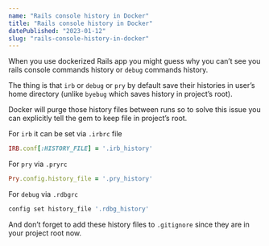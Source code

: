 ```yaml
---
name: "Rails console history in Docker"
title: "Rails console history in Docker"
datePublished: "2023-01-12"
slug: "rails-console-history-in-docker"
---
```


When you use dockerized Rails app you might guess why you can’t see you rails console commands history or `debug` commands history.

The thing is that `irb` or  `debug` or `pry` by default save their histories in user’s home directory (unlike `byebug` which saves history in project’s root).

Docker will purge those history files between runs so to solve this issue you can explicitly tell the gem to keep file in project’s root.

For `irb` it can be set via `.irbrc` file

```ruby
IRB.conf[:HISTORY_FILE] = '.irb_history'
```

For `pry`  via `.pryrc`

```ruby
Pry.config.history_file = '.pry_history'
```

For `debug` via `.rdbgrc`

```ruby
config set history_file '.rdbg_history'
```

And don’t forget to add these history files to `.gitignore` since they are in your project root now.
